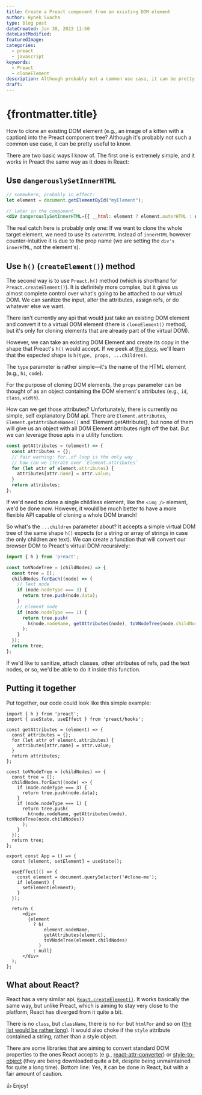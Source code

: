 ```yaml
---
title: Create a Preact component from an existing DOM element
author: Hynek Svacha
type: blog post
dateCreated: Jan 30, 2023 11:50
dateLastModified:
featuredImage:
categories:
  - preact
  - javascript
keywords:
  - Preact
  - cloneElement
description: Although probably not a common use case, it can be pretty useful to know how to create a Preact component from an existing DOM element. Preact's "h()" or "createElement()" method gives you complete control over what's going to be attached to your virtual DOM component.
draft:
---
```


# {frontmatter.title}

How to clone an existing DOM element (e.g., an image of a kitten with a caption) into the Preact component tree? Although it's probably not such a common use case, it can be pretty useful to know. 

There are two basic ways I know of. The first one is extremely simple, and it works in Preact the same way as it does in React:

## Use `dangerouslySetInnerHTML`

```jsx
// somewhere, probably in effect:
let element = document.getElementById("myElement");

// later in the component
<div dangerouslySetInnerHTML={{ __html: element ? element.outerHTML : null }}></div>
```

The real catch here is probably only one: If we want to clone the whole target element, we need to use its `outerHTML` instead of `innerHTML` however counter-intuitive it is due to the prop name (we are setting the `div's` `innerHTML`, not the element's).

## Use `h()` (`createElement()`) method

The second way is to use `Preact.h()` method (which is shorthand for `Preact.createElement()`). It is definitely more complex, but it gives us almost complete control over what's going to be attached to our virtual DOM. We can sanitize the input, alter the attributes, assign refs, or do whatever else we want.

There isn't currently any api that would just take an existing DOM element and convert it to a virtual DOM element (there is `cloneElement()` method, but it's only for cloning elements that are already part of the virtual DOM).

However, we can take an existing DOM Element and create its copy in the shape that Preact's `h()` would accept. If we peek at [the docs](https://preactjs.com/guide/v10/api-reference#h--createelement), we'll learn that the expected shape is `h(type, props, ...children)`.

The `type` parameter is rather simple—it's the name of the HTML element (e.g., `h1`, `code`).

For the purpose of cloning DOM elements, the `props` parameter can be thought of as an object containing the DOM element's attributes (e.g., `id`, `class`, `width`).

How can we get those attributes? Unfortunately, there is currently no simple, self explanatory DOM api. There are `Element.attributes`, `Element.getAttributeNames()` and `Element.getAttribute(), but none of them will give us an object with all DOM Element attributes right off the bat. But we can leverage those apis in a utility function:

```js
const getAttributes = (element) => {
  const attributes = {};
  // fair warning: for..of loop is the only way 
  // how can we iterate over `Element.attributes`
  for (let attr of element.attributes) {
    attributes[attr.name] = attr.value;
  }
  return attributes;
};
```

If we'd need to clone a single childless element, like the `<img />` element, we'd be done now. However, it would be much better to have a more flexible API capable of cloning a whole DOM branch!

So what's the `...children` parameter about? It accepts a simple virtual DOM tree of the same shape `h()` expects (or a string or array of strings in case the only children are text). We can create a function that will convert our browser DOM to Preact's virtual DOM recursively:

```js
import { h } from 'preact';

const toVNodeTree = (childNodes) => {
  const tree = [];
  childNodes.forEach((node) => {
    // Text node
    if (node.nodeType === 3) {
      return tree.push(node.data);
    }
    // Element node
    if (node.nodeType === 1) {
      return tree.push(
        h(node.nodeName, getAttributes(node), toVNodeTree(node.childNodes))
      );
    }
  });
  return tree;
};
```

If we'd like to sanitize, attach classes, other attributes of refs, pad the text nodes, or so, we'd be able to do it inside this function.

## Putting it together

Put together, our code could look like this simple example:

```tsx
import { h } from 'preact';
import { useState, useEffect } from 'preact/hooks';

const getAttributes = (element) => {
  const attributes = {};
  for (let attr of element.attributes) {
    attributes[attr.name] = attr.value;
  }
  return attributes;
};

const toVNodeTree = (childNodes) => {
  const tree = [];
  childNodes.forEach((node) => {
    if (node.nodeType === 3) {
      return tree.push(node.data);
    }
    if (node.nodeType === 1) {
      return tree.push(
        h(node.nodeName, getAttributes(node), toVNodeTree(node.childNodes))
      );
    }
  });
  return tree;
};

export const App = () => {
  const [element, setElement] = useState();

  useEffect(() => {
    const element = document.querySelector('#clone-me');
    if (element) {
      setElement(element);
    }
  });

  return (
      <div>
        {element
          ? h(
              element.nodeName,
              getAttributes(element),
              toVNodeTree(element.childNodes)
            )
          : null}
      </div>
  );
};
```

## What about React?

React has a very similar api, [`React.createElement()`](https://beta.reactjs.org/reference/react/createElement#createelement). It works basically the same way, but unlike Preact, which is aiming to stay very close to the platform, React has diverged from it quite a bit.

There is no `class`, but `className`, there is no `for` but `htmlFor` and so on ([the list would be rather long](https://www.geeksforgeeks.org/attributes-that-work-differently-between-react-and-html/)). It would also choke if the `style` attribute contained a string, rather than a style object.

There are some libraries that are aiming to convert standard DOM properties to the ones React accepts (e.g., [react-attr-converter](https://www.npmjs.com/package/react-attr-converter)) or [style-to-object](https://www.npmjs.com/package/style-to-object) (they are being downloaded quite a bit, despite being unmaintained for quite a long time). Bottom line: Yes, it can be done in React, but with a fair amount of caution.

👍 Enjoy!
